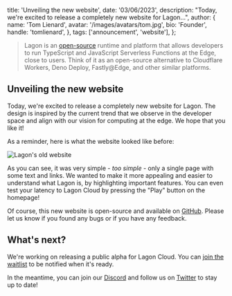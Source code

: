   title: 'Unveiling the new website',
  date: '03/06/2023',
  description: "Today, we're excited to release a completely new website for Lagon...",
  author: {
    name: 'Tom Lienard',
    avatar: '/images/avatars/tom.jpg',
    bio: 'Founder',
    handle: 'tomlienard',
  },
  tags: ['announcement', 'website'],
};

> Lagon is an [open-source](https://github.com/lagonapp/lagon) runtime and platform that allows developers to run TypeScript and JavaScript Serverless Functions at the Edge, close to users. Think of it as an open-source alternative to Cloudflare Workers, Deno Deploy, Fastly@Edge, and other similar platforms.

## Unveiling the new website

Today, we're excited to release a completely new website for Lagon. The design is inspired by the current trend that we observe in the developer space and align with our vision for computing at the edge. We hope that you like it!

As a reminder, here is what the website looked like before:

![Lagon's old website](/images/blog/unveiling-the-new-website/old-website.png)

As you can see, it was very simple - _too simple_ - only a single page with some text and links. We wanted to make it more appealing and easier to understand what Lagon is, by highlighting important features. You can even test your latency to Lagon Cloud by pressing the "Play" button on the homepage!

Of course, this new website is open-source and available on [GitHub](https://github.com/lagonapp/lagon/tree/main/www). Please let us know if you found any bugs or if you have any feedback.

## What's next?

We're working on releasing a public alpha for Lagon Cloud. You can [join the waitlist](https://tally.so/r/n9q1Rp) to be notified when it's ready.

In the meantime, you can join our [Discord](https://discord.lagon.app) and follow us on [Twitter](https://twitter.com/lagonapp) to stay up to date!
